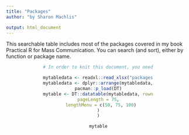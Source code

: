 ```yaml
---
title: "Packages"
author: "by Sharon Machlis"

output: html_document
---
```


This searchable table includes most of the packages covered in my book Practical R for Mass Communication. You can search (and sort), either by function or package name. 

<center>
<div style="width:60%;">
```r

# In order to knit this document, you need the following packages installed on your system: markdown, pacman, dplyr, readxl, and DT.

mytabledata <- readxl::read_xlsx("packages.xlsx") 
mytabledata <- dplyr::arrange(mytabledata, Package)
pacman::p_load(DT)
mytable <- DT::datatable(mytabledata, rownames = FALSE, options = list(
pageLength = 75,
  lengthMenu = c(50, 75, 100)
)
)

mytable
```
</div>
</center>
